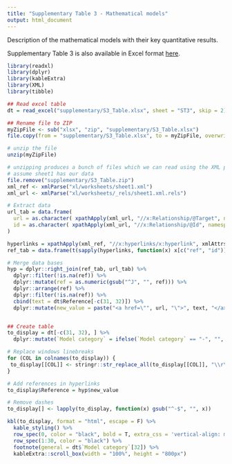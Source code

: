 ```yaml
---
title: "Supplementary Table 3 - Mathematical models"
output: html_document
---
```


Description of the mathematical models with their key quantitative results.

Supplementary Table 3 is also available in Excel format [here](https://github.com/mlayan/RabiesScopingReview/blob/gh-pages/supplementary/S3_Table.xlsx).

```r
library(readxl)
library(dplyr)
library(kableExtra)
library(XML)
library(tibble)

## Read excel table
dt = read_excel("supplementary/S3_Table.xlsx", sheet = "ST3", skip = 2)

## Rename file to ZIP
myZipFile <- sub("xlsx", "zip", "supplementary/S3_Table.xlsx")
file.copy(from = "supplementary/S3_Table.xlsx", to = myZipFile, overwrite = T)

# unzip the file
unzip(myZipFile)

# unzipping produces a bunch of files which we can read using the XML package
# assume sheet1 has our data
file.remove("supplementary/S3_Table.zip")
xml_ref <- xmlParse("xl/worksheets/sheet1.xml")
xml_url <- xmlParse("xl/worksheets/_rels/sheet1.xml.rels")

# Extract data
url_tab = data.frame(
  url = as.character( xpathApply(xml_url, "//x:Relationship/@Target", namespaces = "x")),
  id = as.character( xpathApply(xml_url, "//x:Relationship/@Id", namespaces = "x"))
)

hyperlinks = xpathApply(xml_ref, "//x:hyperlinks/x:hyperlink", xmlAttrs, namespaces = "x")
ref_tab = data.frame(t(sapply(hyperlinks, function(x) x[c("ref", "id")])))

# Merge data bases
hyp = dplyr::right_join(ref_tab, url_tab) %>%
  dplyr::filter(!is.na(ref)) %>%
  dplyr::mutate(ref = as.numeric(gsub("^J", "", ref))) %>%
  dplyr::arrange(ref) %>%
  dplyr::filter(!is.na(ref)) %>%
  cbind(text = dt$Reference[-c(31, 32)]) %>%
  dplyr::mutate(new_value = paste("<a href=\"", url, "\">", text, "</a>", sep = ""))


## Create table
to_display = dt[-c(31, 32), ] %>%
  dplyr::mutate(`Model category` = ifelse(`Model category` == "-", "", `Model category`))

# Replace windows linebreaks
for (COL in colnames(to_display)) {
 to_display[[COL]] <- stringr::str_replace_all(to_display[[COL]], "\\r\\n", "<br>") 
}

# Add references in hyperlinks
to_display$Reference = hyp$new_value

# Remove dashes
to_display[] <- lapply(to_display, function(x) gsub("^-$", "", x))

```

```r
kbl(to_display, format = "html", escape = F) %>%
  kable_styling() %>%
  row_spec(0, color = "black", bold = T, extra_css = 'vertical-align: middle !important;') %>%
  row_spec(1:30, color = "black") %>%
  footnote(general = dt$`Model category`[32]) %>%
  kableExtra::scroll_box(width = "100%", height = "800px")

```


